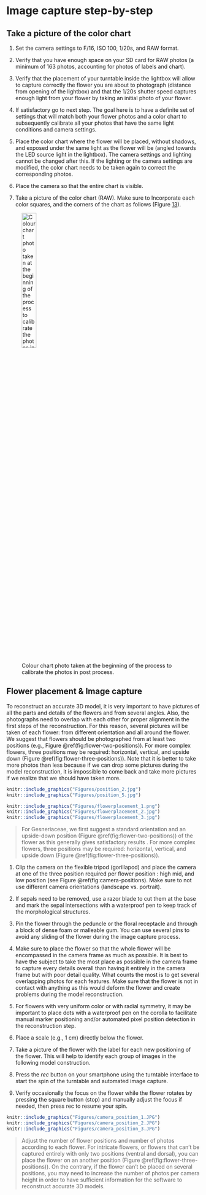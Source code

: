 # Image capture step-by-step

## Take a picture of the color chart

1.  Set the camera settings to F/16, ISO 100, 1/20s, and RAW format.

2.  Verify that you have enough space on your SD card for RAW photos (a
    minimum of 163 photos, accounting for photos of labels and chart).

3.  Verify that the placement of your turntable inside the lightbox will
    allow to capture correctly the flower you are about to photograph
    (distance from opening of the lightbox) and that the 1/20s shutter
    speed captures enough light from your flower by taking an initial
    photo of your flower.

4.  If satisfactory go to next step. The goal here is to have a definite
    set of settings that will match both your flower photos and a color
    chart to subsequently calibrate all your photos that have the same
    light conditions and camera settings.

5.  Place the color chart where the flower will be placed, without
    shadows, and exposed under the same light as the flower will be
    (angled towards the LED source light in the lightbox). The camera
    settings and lighting cannot be changed after this. If the lighting
    or the camera settings are modified, the color chart needs to be
    taken again to correct the corresponding photos.

6.  Place the camera so that the entire chart is visible.

7.  Take a picture of the color chart (RAW). Make sure to Incorporate
    each color squares, and the corners of the chart as follows (Figure
    [13](#colorchart){reference-type="ref" reference="colorchart"}).

![Colour chart photo taken at the beginning of the process to calibrate
the photos in post process.](Figures/chart_example.png){#colorchart
width="30%"}

## Flower placement & Image capture

To reconstruct an accurate 3D model, it is very important to have
pictures of all the parts and details of the flowers and from several
angles. Also, the photographs need to overlap with each other for proper
alignment in the first steps of the reconstruction. For this reason,
several pictures will be taken of each flower: from different
orientation and all around the flower. We suggest that flowers should be
photographed from at least two positions (e.g., Figure \@ref(fig:flower-two-positions)). For more complex flowers, three positions may be required: horizontal, vertical, and upside down (Figure
\@ref(fig:flower-three-positions)). Note that it is better to take
more photos than less because if we can drop some pictures during the
model reconstruction, it is impossible to come back and take more
pictures if we realize that we should have taken more.

```r
knitr::include_graphics("Figures/position_2.jpg")
knitr::include_graphics("Figures/position_5.jpg")
```

```r
knitr::include_graphics("Figures/flowerplacement_1.png")
knitr::include_graphics("Figures/flowerplacement_2.jpg")
knitr::include_graphics("Figures/flowerplacement_3.jpg")
```

>For Gesneriaceae, we first suggest a standard orientation and an
upside-down position (Figure \@ref(fig:flower-two-positions)) of the flower as this generally gives satisfactory results . For more complex flowers, three positions may be required: horizontal, vertical, and upside down (Figure
\@ref(fig:flower-three-positions)).


1.  Clip the camera on the flexible tripod (gorillapod) and place the
    camera at one of the three position required per flower position :
    high mid, and low position (see Figure \@ref(fig:camera-positions).
    Make sure to not use different
    camera orientations (landscape vs. portrait).

2.  If sepals need to be removed, use a razor blade to cut them at the
    base and mark the sepal intersections with a waterproof pen to keep
    track of the morphological structures.

3.  Pin the flower through the peduncle or the floral receptacle and
    through a block of dense foam or malleable gum. You can use several
    pins to avoid any sliding of the flower during the image capture
    process.

4.  Make sure to place the flower so that the whole flower will be
    encompassed in the camera frame as much as possible. It is best to
    have the subject to take the most place as possible in the camera
    frame to capture every details overall than having it entirely in
    the camera frame but with poor detail quality. What counts the most
    is to get several overlapping photos for each features. Make sure
    that the flower is not in contact with anything as this would deform
    the flower and create problems during the model reconstruction.

5.  For flowers with very uniform color or with radial symmetry, it may
    be important to place dots with a waterproof pen on the corolla to
    facilitate manual marker positioning and/or automated pixel position
    detection in the reconstruction step.

6.  Place a scale (e.g., 1 cm) directly below the flower.

7.  Take a picture of the flower with the label for each new positioning
    of the flower. This will help to identify each group of images in
    the following model construction.

8.  Press the *rec* button on your smartphone using the turntable
    interface to start the spin of the turntable and automated image
    capture.

9.  Verify occasionally the focus on the flower while the flower rotates
    by pressing the square button (stop) and manually adjust the focus
    if needed, then press rec to resume your spin.

```r
knitr::include_graphics("Figures/camera_position_1.JPG")
knitr::include_graphics("Figures/camera_position_2.JPG")
knitr::include_graphics("Figures/camera_position_3.JPG")
```


>Adjust the number of flower positions and number of photos according to each flower. For intricate flowers, or flowers that can't be captured entirely with only two positions (ventral and dorsal), you can place the flower on an another position (Figure \@ref(fig:flower-three-positions)). On the contrary, if the flower can't be placed on several positions, you may need to increase the number of photos per camera height in order to have sufficient information for the software to reconstruct accurate 3D models.
